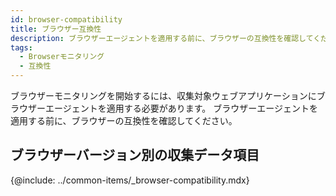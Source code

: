 ```yaml
---
id: browser-compatibility
title: ブラウザー互換性
description: ブラウザーエージェントを適用する前に、ブラウザーの互換性を確認してください。
tags:
  - Browserモニタリング
  - 互換性
---
```


ブラウザーモニタリングを開始するには、収集対象ウェブアプリケーションにブラウザーエージェントを適用する必要があります。 ブラウザーエージェントを適用する前に、ブラウザーの互換性を確認してください。

## ブラウザーバージョン別の収集データ項目

{@include: ../common-items/_browser-compatibility.mdx}
